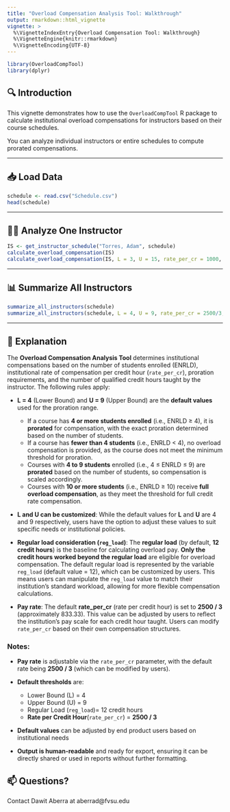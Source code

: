 ```yaml
---
title: "Overload Compensation Analysis Tool: Walkthrough"
output: rmarkdown::html_vignette
vignette: >
  %\VignetteIndexEntry{Overload Compensation Tool: Walkthrough}
  %\VignetteEngine{knitr::rmarkdown}
  %\VignetteEncoding{UTF-8}
---
```


```r
library(OverloadCompTool)
library(dplyr)
````

## 🔍 Introduction

This vignette demonstrates how to use the `OverloadCompTool` R package to calculate institutional overload compensations for instructors based on their course schedules.

You can analyze individual instructors or entire schedules to compute prorated compensations.

---

## 📥 Load Data

```r
schedule <- read.csv("Schedule.csv")
head(schedule)
```

---

## 👩‍🏫 Analyze One Instructor

```r
IS <- get_instructor_schedule("Torres, Adam", schedule)
calculate_overload_compensation(IS)
calculate_overload_compensation(IS, L = 3, U = 15, rate_per_cr = 1000, reg_load = 9)
```

---

## 📊 Summarize All Instructors

```r
summarize_all_instructors(schedule)
summarize_all_instructors(schedule, L = 4, U = 9, rate_per_cr = 2500/3, reg_load = 12)
```

---

## 📝 Explanation

The **Overload Compensation Analysis Tool** determines institutional compensations based on the number of students enrolled (ENRLD), institutional rate of compensation per credit hour (`rate_per_cr`), proration requirements, and the number of qualified credit hours taught by the instructor. The following rules apply:

* **L = 4** (Lower Bound) and **U = 9** (Upper Bound) are the **default values** used for the proration range.

  * If a course has **4 or more students enrolled** (i.e., ENRLD ≥ 4), it is **prorated** for compensation, with the exact proration determined based on the number of students.
  * If a course has **fewer than 4 students** (i.e., ENRLD < 4), no overload compensation is provided, as the course does not meet the minimum threshold for proration.
  * Courses with **4 to 9 students** enrolled (i.e., 4 ≤ ENRLD ≤ 9) are **prorated** based on the number of students, so compensation is scaled accordingly.
  * Courses with **10 or more students** (i.e., ENRLD ≥ 10) receive **full overload compensation**, as they meet the threshold for full credit rate compensation.

* **L and U can be customized**:
  While the default values for **L** and **U** are 4 and 9 respectively, users have the option to adjust these values to suit specific needs or institutional policies.

* **Regular load consideration (`reg_load`)**:
  The **regular load** (by default, **12 credit hours**) is the baseline for calculating overload pay. **Only the credit hours worked beyond the regular load** are eligible for overload compensation. The default regular load is represented by the variable `reg_load` (default value = 12), which can be customized by users. This means users can manipulate the `reg_load` value to match their institution’s standard workload, allowing for more flexible compensation calculations.

* **Pay rate**:
  The default **rate\_per\_cr** (rate per credit hour) is set to **2500 / 3** (approximately 833.33). This value can be adjusted by users to reflect the institution's pay scale for each credit hour taught. Users can modify `rate_per_cr` based on their own compensation structures.

### Notes:

* **Pay rate** is adjustable via the `rate_per_cr` parameter, with the default rate being **2500 / 3** (which can be modified by users).
* **Default thresholds** are:

  * Lower Bound (L) = 4
  * Upper Bound (U) = 9
  * Regular Load (`reg_load`)= 12 credit hours
  * **Rate per Credit Hour**(`rate_per_cr`) = **2500 / 3** 
* **Default values** can be adjusted by end product users based on institutional needs
* **Output is human-readable** and ready for export, ensuring it can be directly shared or used in reports without further formatting.


## 📫 Questions?

Contact Dawit Aberra at aberrad@fvsu.edu

